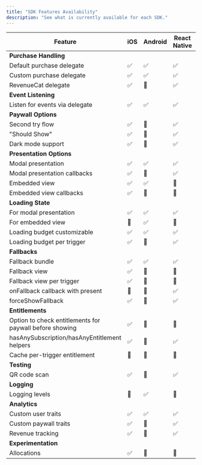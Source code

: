 ```yaml
---
title: "SDK Features Availability"
description: "See what is currently available for each SDK."
---
```


| Feature                                                 | iOS | Android | React Native | Flutter |
| ------------------------------------------------------- | --- | ------- | ------------ | ------- |
| **Purchase Handling**                                   |     |         |              |         |
| Default purchase delegate                               | ✅   | ✅       | ✅            | ✅       |
| Custom purchase delegate                                | ✅   | ✅       | ✅            | ✅       |
| RevenueCat delegate                                     | ✅   | 🚫      | ✅            | ✅       |
| **Event Listening**                                     |     |         |              |         |
| Listen for events via delegate                          | ✅   | ✅       | ✅            | ✅       |
| **Paywall Options**                                     |     |         |              |         |
| Second try flow                                         | ✅   | 🚫      | ✅            | ✅       |
| "Should Show"                                           | ✅   | 🚫      | ✅            | ✅       |
| Dark mode support                                       | ✅   | 🚫      | ✅            | ✅       |
| **Presentation Options**                                |     |         |              |         |
| Modal presentation                                      | ✅   | ✅       | ✅            | ✅       |
| Modal presentation callbacks                            | ✅   | 🚫      | ✅            | ✅       |
| Embedded view                                           | ✅   | ✅       | 🚫           | ✅       |
| Embedded view callbacks                                 | ✅   | 🚫      | 🚫           | 🚫      |
| **Loading State**                                       |     |         |              |         |
| For modal presentation                                  | ✅   | ✅       | ✅            | ✅       |
| For embedded view                                       | 🚫  | ✅       | 🚫           | 🚫      |
| Loading budget customizable                             | ✅   | ✅       | ✅            | ✅       |
| Loading budget per trigger                              | ✅   | 🚫      | ✅            | ✅       |
| **Fallbacks**                                           |     |         |              |         |
| Fallback bundle                                         | ✅   | ✅       | ✅            | ✅       |
| Fallback view                                           | ✅   | 🚫      | 🚫           | ✅       |
| Fallback view per trigger                               | ✅   | 🚫      | 🚫           | 🚫      |
| onFallback callback with present                        | 🚫  | 🚫      | ✅            | 🚫      |
| forceShowFallback                                       | ✅   | 🚫      | ✅            | ✅       |
| **Entitlements**                                        |     |         |              |         |
| Option to check entitlements for paywall before showing | ✅   | 🚫      | 🚫           | 🚫      |
| hasAnySubscription/hasAnyEntitlement helpers            | ✅   | 🚫      | ✅            | ✅       |
| Cache per-trigger entitlement                           | 🚫  | 🚫      | 🚫           | 🚫      |
| **Testing**                                             |     |         |              |         |
| QR code scan                                            | ✅   | 🚫      | ✅            | ✅       |
| **Logging**                                             |     |         |              |         |
| Logging levels                                          | 🚫  | ✅       | 🚫           | 🚫      |
| **Analytics**                                           |     |         |              |         |
| Custom user traits                                      | ✅   | ✅       | ✅            | ✅       |
| Custom paywall traits                                   | ✅   | 🚫      | ✅            | ✅       |
| Revenue tracking                                        | ✅   | 🚫      | ✅            | ✅       |
| **Experimentation**                                     |     |         |              |         |
| Allocations                                             | ✅   | 🚫      | 🚫           | 🚫      |

